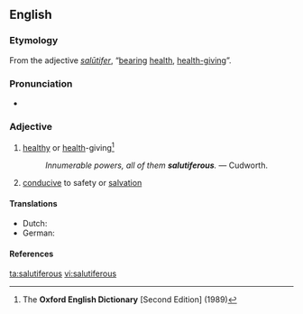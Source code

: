 ==English==

===Etymology===
From the {{etyl|la|en}} adjective ''[[salutifer#Latin|salūtifer]]'', “[[bear]]ing [[health]], [[health-giving]]”.

===Pronunciation===
* {{a|RP}} {{IPA|/sæljʊˈtɪfɛɹəs/|lang=en}}

===Adjective===
{{en-adj}}

# {{context|dated|lang=en}} [[healthy]] or [[health]]-giving<ref name="OED-def">The '''Oxford English Dictionary''' [Second Edition] (1989)</ref>
#: ''Innumerable powers, all of them '''salutiferous'''.'' &mdash; Cudworth.
# [[conducive]] to safety or [[salvation]]

====Translations====
{{trans-top|healthy or health-giving}}
* Dutch: {{t+|nl|heilzaam}}
* German: {{t|de|heilbringend}}
{{trans-mid}}
{{trans-bottom}}
====References====
<references/>

[[ta:salutiferous]]
[[vi:salutiferous]]